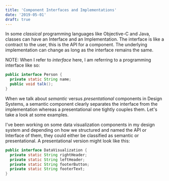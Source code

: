```yaml
---
title: 'Component Interfaces and Implementations'
date: '2019-05-01'
draft: true
---
```


In some *classical* programming languages like Objective-C and Java, classes can have an Interface and an Implementation. The interface is like a contract to the user, this is the API for a component. The underlying implementation can change as long as the interface remains the same.

NOTE: When I refer to *interface* here, I am referring to a programming interface like so:
```Java
public interface Person {
  private static String name;
  public void talk();
}
```

When we talk about *semantic* versus *presentational* components in Design Systems, a semantic component clearly separates the interface from the implementation whereas a presentational one tightly couples them. Let's take a look at some examples.

I've been working on some data visualization components in my design system and depending on how we structured and named the API or Interface of them, they could either be classified as semantic or presentational. A presentational version might look like this:

```Java
public interface DataVisualization {
  private static String rightHeader;
  private static String leftHeader;
  private static String footerButton;
  private static String footerText;
}
```